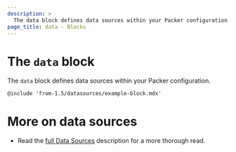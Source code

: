 ```yaml
---
description: >
  The data block defines data sources within your Packer configuration.
page_title: data - Blocks
---
```


# The `data` block

The `data` block defines data sources within your Packer configuration.

`@include 'from-1.5/datasources/example-block.mdx'`

# More on data sources

- Read the [full Data Sources](/packer/docs/templates/hcl_templates/datasources) description for a more
  thorough read.
